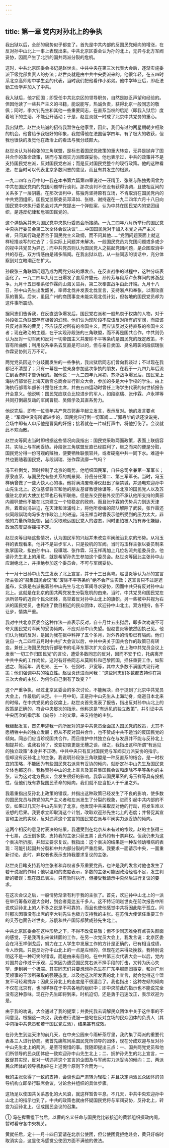 ```yaml
---
---
---
```

title: 第一章 党内对孙北上的争执
---




我出狱以后，全部的局势似乎都变了。首先是中共内部的反国民党倾向的增涨，在反对孙中山北上一事上表现出来。中共北京区委会认为孙的北上，无异与北方军阀妥协，因而产生了北京的国共两派分裂的危机。

这时，中共北京区委会书记是赵世炎。中共中央在第三次代表大会后，逐渐实施委派下级党部负责人的办法；赵世炎就是由中共中央委派来的。他很年轻，在五四时系北京高师附中学生会的代表，当时我们把他看作小弟弟。他中学毕业后，即赴法勤工俭学并加入了中共。

我入狱后，他才回国；即受任中共北京区的领导职务，自然是缺乏声望和经验的。但因他读了一些共产主义的书籍，能说能写，热诚负责，获得北京一般同志的敬佩；同时，李大钊先生和其他一些重要同志，在直系当权的后期（即我入狱后）度着地下的生活，不能公开活动；于是，赵世炎就一时成了北京中共党务的重心。

我出狱后，赵世炎热诚的招待我暂住在他家里，因此，我们有过约两星期朝夕相聚的机会。他曾给予我极好的印象，我觉得他在法国留学四年，有了极大的收获，但我也很快的发觉他在政治上的看法与我分歧颇大。

赵世炎认为孙段张的三角联盟，是标志着国民党政策的重大转变，无异是抛弃了国共合作的革命政策，转而与军阀实力派图谋妥协。他也表示过，中共的政策并不是支持国民党左派，反对国民党右派；而是反对国民党整个的现行政策。他的这种看法，在当时可以代表北京多数同志的意见，而且有其发生的根源。

一九二四年五月中旬—我在本书第六篇第四章说过—汪精卫、张继与陈独秀间曾为中共在国民党内的党团问题举行谈判。那次谈判不仅没有获得协调，且使相互间的关系多了一层阴霾。在那次谈判中，陈独秀坚持原有立场，不肯取消在国民党内的中共党团组织。国民党监察委员邓泽如、张继、谢持遂在一九二四年六月十八日向国民党中央执行委员会对共产党提出一个弹劾案，认为中共在国民党内的党团组织，是违反纪律和危害国民党的。

这个弹劾案并未为国民党中央执行委员会所接纳。一九二四年八月所举行的国民党中央执行委员会第二次全体会议决议“……中国国民党对于加入本党之共产主义者，只问其行动是否合于国民党主义政纲，而不问其他……”党团问题表面上就这样轻描淡写的过去了；但实际上问题并未解决。一般国民党员为党团问题或多或少的视中共党员为异己；而中共党员则认为国民党人之挑起党团问题，是企图取消中共的存在。双方情感由是诸多隔阂。在我出狱以后，从一些同志的谈话中，充分体察到对立暗潮正在扩大。

孙段张三角联盟问题乃成为两党分歧的爆发点。在反直战争的过程中，这种分歧表面化了。一九二四年九月三日爆发了直系齐燮元、孙传芳与段系卢永祥间的苏浙战争。九月十五日奉系张作霖向山海关进兵，第二次奉直战争由此开端。九月十八日，孙中山先生出发韶关，率师北伐并发表北伐宣言，支持浙卢和奉张，以围攻直系的曹吴。后来，虽因广州的商团事变未能实现北伐计划，但各地的国民党员却为这件事所震动。

据同志们告诉我，在反直战争爆发后，国民党右派和一般热衷于权势的人物，对于孙段张三角联盟存有极奢的幻想。他们认为现阶段不应该反对所有的军阀，而应该只反对直系的曹吴；不应该反对所有的帝国主义，而应该反对支持直系的帝国主义者；现在政治的主题，在于实现孙段张的三角联盟，而不再是国共合作。中共则仍认为反对一切军阀和反对一切帝国主义并废除不平等条约是国民党的既定政策，不容有所曲解；利用段系奉系去反直是可以的，但与亲日卖国、臭名昭彰的段祺瑞张作霖妥协则万万不可。

两党党员因这个分歧而发生的一些争执，我出狱后同志们曾向我谈过；不过现在我都记不清楚了；只有一幕是一位亲身参加这次争执的朋友，在我于一九四九年后流亡到香港时才告诉我的。据他说：一九二四年九月初，苏浙战争爆发后，国民党上海执行部曾在上海天后宫总商会举行群众大会，参加的多是大中学校的学生。由上海执行部青年部长叶楚伧任主席，并由五四运动时曾任上海学生代表的何世祯报告开会意义。他说明：国民党应联合比较进步的军人，如段祺瑞、张作霖、卢永祥等共同打倒最反动的军阀曹锟、吴佩孚及其直系势力。

他说完后，即有一位青年共产党员郭寿华起立发言，表示反对。他的发言要点是：“军阀中没有所谓进步的，国民党应打倒一切军阀……”郭寿华的话还没说完，会场中即有人申斥他是曹吴的奸细；接着就在一片喊打声中，将他打伤了。会议就此不欢而散。

赵世炎等同志当时即根据这些情况向我指出：国民党采取两面政策，表面上联俄容共，实际上与军阀妥协。孙段张三角联盟反直已经胜利了，继之而来的便是分赃，国民党分得一份可观的赃物，便要牺牲联俄容共，或者硬拖中共一同下水。难道中共也要随着国民党，与段祺瑞、张作霖流靡一气吗？

冯玉祥倒戈，暂时控制了北京的局势。他组织国民军，自任总司令兼第一军军长；原隶直系、与国民党有些关系的胡景翼、孙岳分任第二、第三军军长。当时，冯玉样确曾做了一些大快人心的事。他将满清废帝溥仪赶出了紫禁城，并通电欢迎孙中山先生北上。这位基督将军和他的朋友基督教徒徐谦等，与北京的国民党人以及苏俄驻北京的大使加拉罕也已有所联络。但是东交民巷外交团不承认他所支持的黄邪内阁叭使他不能在北京建立一个较稳定的政府。而且张作霖的优势兵力到达天津后，着着向冯进迫，在天津和津浦线上，将他所收编的部队解除了武装，张作霖还伙同段祺瑞向冯多方作政治上的进迫。冯玉祥当时曾表示他所受到的压力太大，非他的力量所能抵御，因而采取疏远国民党人的姿态，同时更怕被人指有赤化嫌疑，政治态度显得摇摆不定。

赵世炎等目睹这些情况，认为国民军的兴起并未改变军阀统治北京的形势。从冯玉祥的表现看来，他并不是进步军人，只是投机的军阀。当时冯玉样主张以委员制来执掌国政，拟由孙中山、段祺瑞、张作霖、冯玉祥再加上几位名流共组委员会。他请孙先生北上的用意，就是希望孙先生参加这个委员会。赵世炎等因此主张孙中山应谢绝北上，并拒绝参加这个委员会，不可与军阀妥协。

十一月十日孙中山先生发表了北上宣言，并于十三日离粤。赵世炎等认为孙的宣言所主张的“召集国民会议”和“废除不平等条约”绝不会产生实效；这宣言只不过是遮羞布，实质是右派拖着孙中山先生与北方军阀寻求妥协，因而中共只有反对孙中山北上。这就是在北京的国共两党发生分裂危机的由来。当时，中共党员和国民党左派所领导的近百个民众团体，高举着反对孙中山北上的旗帜。另一些被中共视为右派的国民党员，也抓住了数目相近的民众团体，欢迎孙中山北土。双方相持，各不让步，情势严重。

我对中共北京区委会这种作法一直表示反对，自十月廿五出狱后，即多次劝说不可夸大国民党对军阀的妥协倾向，不应对孙中山失望。但赵世炎等依然固执己见。他们认为我的反对，是因为我在狱中料押了五个多月，对外界的情形已有隔阂。他们说自一九二四年五月时中共扩大会议以后，中共中央关于国共合作的政策已有转变。兼任上海国民党执行部秘书的毛泽东那次扩大会议后，在上海中共党员会议上发表“一切工作归国民党”的言论，遭受多数同志的反对，因而不安于位，托病离开中共中央的工作岗位。这时有好些同志从莫斯科和巴黎回国，担任重要工作，如彭述之、陈延年、周恩来、王一飞、任弼时、尹宽等，其中大多数不满国共现行政策；他们强调中共的独立性。赵世炎还进而问我：“这些同志们多数都支持你在第三次大会的主张，为何你自己倒有了改变？”

这个严重争执，经过北京区委会的多次讨论，不能解决，终于提到了北京中共党员大会上，作最后的决定。十一月中旬，正是孙中山先生从上海动身，绕道日本北来的时候，在中共党员的会议席上，赵世炎首先发表了报告，指出反对孙中山北上的政策是正确的，符合中央屡次的指示。他称这是“有远见的独立政策”，并引证中共中央历次的指示和《向导》上的文章，来支持他的主张。

我继起发言，首先申述我一向所反对的是中共党员全面加入国民党的政策，尤其不愿牺牲中共的独立发展；但从不反对国共合作，也不赞成中共不适当的反国民党的倾向。同志们应当珍视国共合作，而且维护中共独立存在与发展并不能与反孙北上相提并论，说我右倾了，改变初衷更是无槽之谈，继之，我指出这种所谓“有远见的独立政策”本身并不正确。中共中央只有反对国民党与军阀实力派妥协的指示，但却没有反孙北上的主张。我说明孙段张三角联盟是一种反直系的结合，是一时权宜的策略，不能因为有些国民党右派具有妥协的倾向，就断定孙中山先生及国民党全体也都这样。我称赞孙中山的北上宣言及其召集国民会议和废除不平等条约的主张，认为这对北方民众，会发生很好的影响。我承认国民军系的冯玉祥等具有投机性，但他们既有靠拢国民革命的倾向，我们就不应当拒人于千里之外。

我着重指出反孙北上政策的错误，并指出这种政策已经发生了不良的影响，使多数的国民党员与跨党的共产主义者和左派发生了分裂的现象，进而引起中共内部的不安。如果过几天孙中山先生到了北京，他发现中共采取反对他的行动，将发生难以设想的后果。我要求立即取消这个计划，改取欢迎孙先生北上的态度；并督促其宣言和主张的实现，反对违背这个宣言的国民党右派与军阀实力派妥协的倾向。

这两个相反的意见付表决的结果，我遭受到在北京从未有过的惨败。赵的主张得三十七票，占压倒多数，支持我的主张只获五票；此外约有十票弃权。但我仍未为这个表决所折服，并起立要求复议。我指出：这个表决的结果是一种左倾幼稚病的表现：可能引起国共分裂和中共内部分裂的严重后果。我要求一面请示中央，一面重新讨论。此时，弃权者也表示支持我要求复议的主张。

赵世炎目睹支持我的主张者和弃权者多系重要党员，也许是我的发言对他也发生了若干说服的作用；他以温和的态度表示，多数的主张可能因政治经验不足，发生判断的错误；现在既已表决，只有哲时执行，但接受我请示中央然后进行复议的要求。

在这次会议之后，一般情势渐渐有利于我的主张了。首先，欢迎孙中山北上的一派在举行筹备欢迎大会时，到会者竟达五千多人。这不特证明赵世炎在前次报告中所说欢迎孙北上的人不多之说是不可靠的，而且也使他感觉中共将因此陷于孤立。同时那次因事没有出席的李大钊先生也极力支持我的主张。在苏俄大使馆任重要工作的艾芬也面告赵世炎，苏俄和共产国际都赞成孙先生北上。

中共北京区委会在这种形势之下，不得不改弦易辙；但不少同志难免有点丧失颜面的感觉，于是我再出来做转圜的工作。在另一次党员大会上，我发言说：北京区委会在冯玉祥倒戈后，努力在工人学生中发展工作的方针是正确的，已有相当成绩，令人欣佩。只是反对孙中山北上的一点是左倾的，但现在还来得及挽救。我特别说明这不是一种可笑的错误，而是由来有目的。在中共第三次代表大会一以后，党内对国共合作过于乐观，后来因为遭受国民党右派不择手段的打击，又转为灰心失望，走到另一个极端。其实同志们只要想想孙先生在广东平服商团事变，和对广州英领事的干涉所采取的强硬态度，以及他这次所发表的北上宣言，就会觉得这个盟友不可轻易抛弃：因此反孙北上的态度是不很适合了。我也指出：这种左倾的倾向不仅在北京有，也同样存在于中共各地的组织中；即中央前此的指示也不能说完全没有这种意味。现在孙先生即将到来，时机迫切，还是勇于迅速改正，表示欢迎为是。

由于我的劝说，大会通过了我的提案；并委托我去调解民众团体中关于这件事的不同意见。根据这一决议，我去进行说服一些站在反对立场的民众团体的负责人（其中包括中共党员和若干国民党左派），结果甚有成效。

在孙先生到达天津的前几天，在中央公园来今雨轩茶厅里，我约集了两派的重要代表各三人进行协商。我首先痛陈同系国民党所领导的团体，现在分成欢迎与反对孙中山先生北上的两派，是至可惋惜的事。我随即提出三点：一、国共两党党员和他们所领导的民众团体应一致欢迎孙中山先生北上；二、拥护孙先生的北上宣言，一致促其实现，反对一切违背这个宣言的企图及与军阀实力派妥协的倾向；三、两派民众团体的领导机构应在上述两个原则下合而为一。

我的主张获得了一致的支持，会谈也由严肃转为轻松；并且决定两派民众团体的领导机构立即举行联席会议，讨论合并组织的具体步骤。

这场足以使国共关系恶化的大风浪，就这样暂告平息。不几天，中共中央欢迎孙中山北上的指示也到了。中共的政策也就由怀疑国民党将与军阀妥协，反孙北上，转变为迎孙北上，促成国民会议的召集。

① 冯在撵曹锟下台后，以曹的名义任命与国民党比较接近的黄郛组织摄政内阁，暂时看守各中央机关。

黄就任后，定十一月十四日宴请在北京公使团，但公使团竟拒绝赴会，黄只好临时取消实会，这显使冯感觉公使团方面不满他的做法。